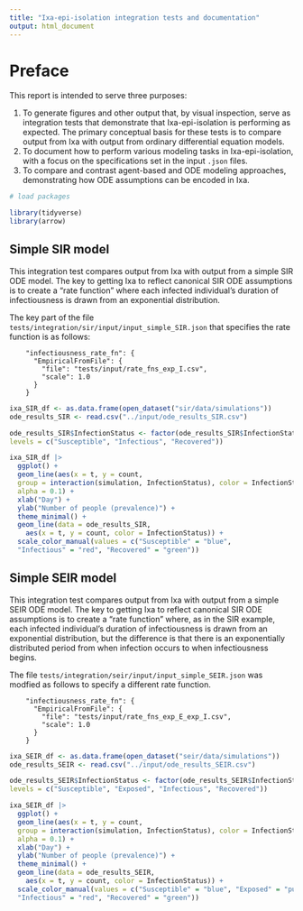 ```yaml
---
title: "Ixa-epi-isolation integration tests and documentation"
output: html_document
---
```


# Preface

This report is intended to serve three purposes:

1) To generate figures and other output that, by visual inspection, serve as integration tests that demonstrate that Ixa-epi-isolation is performing as expected. The primary conceptual basis for these tests is to compare output from Ixa with output from ordinary differential equation models.
2) To document how to perform various modeling tasks in Ixa-epi-isolation, with a focus on the specifications set in the input `.json` files.
3) To compare and contrast agent-based and ODE modeling approaches, demonstrating how ODE assumptions can be encoded in Ixa. 

```r
# load packages

library(tidyverse)
library(arrow)
```

## Simple SIR model
This integration test compares output from Ixa with output from a simple SIR ODE model. The key to getting Ixa to reflect canonical SIR ODE assumptions is to create a "rate function" where each infected individual's duration of infectiousness is drawn from an exponential distribution.

The key part of the file `tests/integration/sir/input/input_simple_SIR.json` that specifies the rate function is as follows:

```
    "infectiousness_rate_fn": {
      "EmpiricalFromFile": {
        "file": "tests/input/rate_fns_exp_I.csv",
        "scale": 1.0
      }
    }
```
```r
ixa_SIR_df <- as.data.frame(open_dataset("sir/data/simulations"))
ode_results_SIR <- read.csv("../input/ode_results_SIR.csv")

ode_results_SIR$InfectionStatus <- factor(ode_results_SIR$InfectionStatus,
levels = c("Susceptible", "Infectious", "Recovered"))

ixa_SIR_df |>
  ggplot() +
  geom_line(aes(x = t, y = count,
  group = interaction(simulation, InfectionStatus), color = InfectionStatus),
  alpha = 0.1) +
  xlab("Day") +
  ylab("Number of people (prevalence)") +
  theme_minimal() +
  geom_line(data = ode_results_SIR,
    aes(x = t, y = count, color = InfectionStatus)) +
  scale_color_manual(values = c("Susceptible" = "blue",
  "Infectious" = "red", "Recovered" = "green"))

```

## Simple SEIR model
This integration test compares output from Ixa with output from a simple SEIR ODE model. The key to getting Ixa to reflect canonical SIR ODE assumptions is to create a "rate function" where, as in the SIR example, each infected individual's duration of infectiousness is drawn from an exponential distribution, but the difference is that there is an exponentially distributed period from when infection occurs to when infectiousness begins.

The file `tests/integration/seir/input/input_simple_SEIR.json` was modfied as follows to specify a different rate function.

```
    "infectiousness_rate_fn": {
      "EmpiricalFromFile": {
        "file": "tests/input/rate_fns_exp_E_exp_I.csv",
        "scale": 1.0
      }
    }
```
```r
ixa_SEIR_df <- as.data.frame(open_dataset("seir/data/simulations"))
ode_results_SEIR <- read.csv("../input/ode_results_SEIR.csv")

ode_results_SEIR$InfectionStatus <- factor(ode_results_SEIR$InfectionStatus,
levels = c("Susceptible", "Exposed", "Infectious", "Recovered"))

ixa_SEIR_df |>
  ggplot() +
  geom_line(aes(x = t, y = count,
  group = interaction(simulation, InfectionStatus), color = InfectionStatus),
  alpha = 0.1) +
  xlab("Day") +
  ylab("Number of people (prevalence)") +
  theme_minimal() + 
  geom_line(data = ode_results_SEIR,
    aes(x = t, y = count, color = InfectionStatus)) +
  scale_color_manual(values = c("Susceptible" = "blue", "Exposed" = "purple",
  "Infectious" = "red", "Recovered" = "green"))
```
